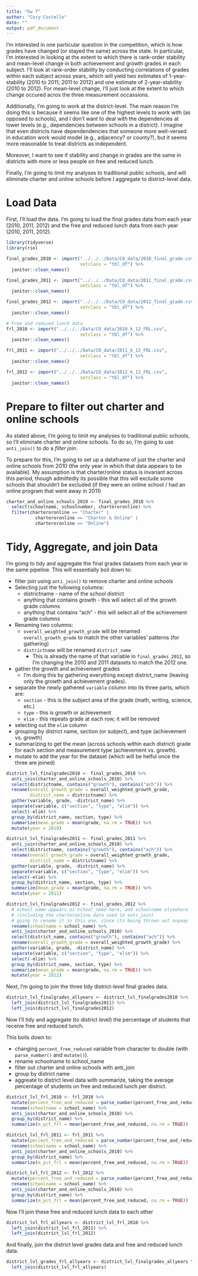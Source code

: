 ```yaml
---
title: "hw 7"
author: "Cory Costello"
date: ""
output: pdf_document
---
```


I'm interested in one particular question in the competition, which is how grades have changed (or stayed the same) across the state. In particular, I'm interested in looking at the extent to which there is rank-order stability and mean-level change in both achievement and growth grades in each subject. I'll look at rank-order stability by conducting correlations of grades within each subject across years, which will yield two estimates of 1-year-stability (2010 to 2011; 2011 to 2012) and one estimate of 2-year-stability (2010 to 2012). For mean-level change, I'll just look at the extent to which change occured acros the three measurement occassions.

Additionally, I'm going to work at the district-level. The main reason I'm doing this is because it seems like one of the highest levels to work with (as opposed to schools), and I don't want to deal with the dependencies at lower levels (e.g., dependencies between schools in a district). I imagine that even districts have dependendencies that someone more well-versed in education work would model (e.g., adjacency? or county?), but it seems more reasonable to treat districts as independent. 

Moreover, I want to see if stability and change in grades are the same in districts with more or less people on free and reduced lunch. 

Finally, I'm going to limit my analyses to traditional public schools, and will eliminate charter and online schools before I aggregate to district-level data.

# Load Data

First, I'll load the data. I'm going to load the final grades data from each year (2010, 2011, 2012) and the free and reduced lunch data from each year (2010, 2011, 2012).
```r
library(tidyverse)
library(rio)

final_grades_2010 <- import("../../../Data/CO_data/2010_final_grade.csv", 
                            setclass = "tbl_df") %>%
  janitor::clean_names()

final_grades_2011 <- import("../../../Data/CO_data/2011_final_grade.csv", 
                            setclass = "tbl_df") %>%
  janitor::clean_names()

final_grades_2012 <- import("../../../Data/CO_data/2012_final_grade.csv", 
                            setclass = "tbl_df") %>%
  janitor::clean_names()

# Free and reduced lunch data 
frl_2010 <- import("../../../Data/CO_data/2010_k_12_FRL.csv", 
                            setclass = "tbl_df") %>%
  janitor::clean_names()

frl_2011 <- import("../../../Data/CO_data/2011_k_12_FRL.csv", 
                            setclass = "tbl_df") %>%
  janitor::clean_names()

frl_2012 <- import("../../../Data/CO_data/2012_k_12_FRL.csv", 
                            setclass = "tbl_df") %>%
  janitor::clean_names()
```

# Prepare to filter out charter and online schools

As stated above, I'm going to limit my analyses to traditional public schools, so I'll eliminate charter and online schools. To do so, I'm going to use `anti_join()` to do a *filter join*.

To prepare for this, I'm going to set up a dataframe of just the charter and online schools from 2010 (the only year in which that data appears to be available). My assumption is that charter/online status is invariant across this period, though admittedly its possible that this will exclude some schools that shouldn't be excluded (if they were an online school / had an online program that went away in 2011)

```r
charter_and_online_schools_2010 <- final_grades_2010 %>%
  select(schoolname, schoolnumber, charteroronline) %>%
  filter(charteroronline == "Charter" |
           charteroronline == "Charter & Online" |
           charteroronline == "Online")
```


# Tidy, Aggregate, and join Data
I'm going to tidy and aggregate the final grades datasets from each year in the same pipeline. This will essentially boil down to:

* filter join using `anti_join()` to remove charter and online schools
* Selecting just the following columns:
    * districtname - name of the school district
    * anything that contains growth - this will select all of the growth grade columns
    * anything that contains "ach" - this will select all of the achievement grade columns
* Renaming two columns:
    * `overall_weighted_growth_grade` will be renamed `overall_growth_grade` to match the other variables' patterns (for gathering)
    * `districtname` will be renamed `district_name`
        * This is already the name of that variable in `final_grades_2012`, so I'm changing the 2010 and 2011 datasets to match the 2012 one.
* gather the growth and achievement grades
    * I'm doing this by gathering everything except district_name (leaving only the growth and achievement grades).
* separate the newly gathered `variable` column into its three parts, which are:
    * `section` - this is the subject area of the grade (math, writing, science, etc.)
    * `type` - this is growth or achievement
    * `elim` - this repeats grade at each row; it will be removed
* selecting out the `elim` column
* grouping by district name, section (or subject), and type (achievement vs. growth)
* summarizing to get the mean (across schools within each district) grade for each section and measurement type (achievement vs. growth).
* mutate to add the year for the dataset (which will be helful once the three are joined)

```r

district_lvl_finalgrades2010 <- final_grades_2010 %>%
  anti_join(charter_and_online_schools_2010) %>%
  select(districtname, contains("growth"), contains("ach")) %>%
  rename(overall_growth_grade = overall_weighted_growth_grade,
         district_name = districtname) %>%
  gather(variable, grade, -district_name) %>%
  separate(variable, c("section", "type", "elim")) %>%
  select(-elim) %>%
  group_by(district_name, section, type) %>%
  summarize(mean_grade = mean(grade, na.rm = TRUE)) %>%
  mutate(year = 2010)

district_lvl_finalgrades2011 <- final_grades_2011 %>%
  anti_join(charter_and_online_schools_2010) %>%
  select(districtname, contains("growth"), contains("ach")) %>%
  rename(overall_growth_grade = overall_weighted_growth_grade,
         district_name = districtname) %>%
  gather(variable, grade, -district_name) %>%
  separate(variable, c("section", "type", "elim")) %>%
  select(-elim) %>%
  group_by(district_name, section, type) %>%
  summarize(mean_grade = mean(grade, na.rm = TRUE)) %>%
  mutate(year = 2011)

district_lvl_finalgrades2012 <- final_grades_2012 %>%
  # school name appears as school_name here, and schoolname elsewhere 
  # (including the charteronline data used in anti_join)
  # going to rename it in this one, since its being thrown out anyway
  rename(schoolname = school_name) %>%
  anti_join(charter_and_online_schools_2010) %>%
  select(district_name, contains("growth"), contains("ach")) %>%
  rename(overall_growth_grade = overall_weighted_growth_grade) %>%
  gather(variable, grade, -district_name) %>%
  separate(variable, c("section", "type", "elim")) %>%
  select(-elim) %>%
  group_by(district_name, section, type) %>%
  summarize(mean_grade = mean(grade, na.rm = TRUE)) %>%
  mutate(year = 2012)
```

Next, I'm going to join the three tidy district-level final grades data.
```r
district_lvl_finalgrades_allyears <- district_lvl_finalgrades2010 %>%
  left_join(district_lvl_finalgrades2011) %>%
  left_join(district_lvl_finalgrades2012)
```

Now I'll tidy and aggregate (to district level) the percentage of students that receive free and reduced lunch.

This boils down to:

* changing `percent_free_reduced` variable from character to double (with `parse_number()` and `mutate()`).
* rename schoolname to school_name
* filter out charter and online schools with anti_join
* group by district name
* aggreate to district level data with summarize, taking the average percentage of students on free and reduced lunch per district.
```r
district_lvl_frl_2010 <- frl_2010 %>%
  mutate(percent_free_and_reduced = parse_number(percent_free_and_reduced)) %>%
  rename(schoolname = school_name) %>%
  anti_join(charter_and_online_schools_2010) %>%
  group_by(district_name) %>%
  summarize(m_pct_frl = mean(percent_free_and_reduced, na.rm = TRUE))

district_lvl_frl_2011 <- frl_2011 %>%
  mutate(percent_free_and_reduced = parse_number(percent_free_and_reduced)) %>%
  rename(schoolname = school_name) %>%
  anti_join(charter_and_online_schools_2010) %>%
  group_by(district_name) %>%
  summarize(m_pct_frl = mean(percent_free_and_reduced, na.rm = TRUE))

district_lvl_frl_2012 <- frl_2012 %>%
  mutate(percent_free_and_reduced = parse_number(percent_free_and_reduced)) %>%
  rename(schoolname = school_name) %>%
  anti_join(charter_and_online_schools_2010) %>%
  group_by(district_name) %>%
  summarize(m_pct_frl = mean(percent_free_and_reduced, na.rm = TRUE))
```

Now I'll join these free and reduced lunch data to each other

```r
district_lvl_frl_allyears <- district_lvl_frl_2010 %>%
  left_join(district_lvl_frl_2011) %>%
  left_join(district_lvl_frl_2012)
```

And finally, join the district level grades data and free and reduced lunch data.

```r
district_lvl_grades_frl_allyears <- district_lvl_finalgrades_allyears %>%
  left_join(district_lvl_frl_allyears)
```

